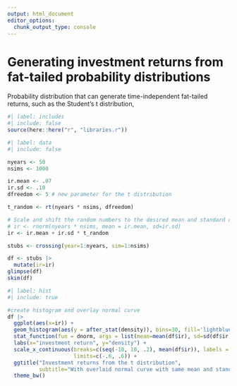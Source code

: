```yaml
---
output: html_document
editor_options: 
  chunk_output_type: console
---
```

# Generating investment returns from fat-tailed probability distributions

Probability distribution that can generate time-independent fat-tailed returns, such as the Student's t distribution,
 
 
```r
#| label: includes
#| include: false
source(here::here("r", "libraries.r"))

```



```r
#| label: data
#| include: false

nyears <- 50
nsims <- 1000

ir.mean <- .07
ir.sd <- .10
dfreedom <- 5 # new parameter for the t distribution

t_random <- rt(nyears * nsims, dfreedom)

# Scale and shift the random numbers to the desired mean and standard deviation
# ir <- rnorm(nyears * nsims, mean = ir.mean, sd=ir.sd)
ir <- ir.mean + ir.sd * t_random

stubs <- crossing(year=1:nyears, sim=1:nsims)

df <- stubs |> 
  mutate(ir=ir)
glimpse(df)
skim(df)

```


```r
#| label: hist
#| include: true

#create histogram and overlay normal curve
df |> 
  ggplot(aes(x=ir)) +
  geom_histogram(aes(y = after_stat(density)), bins=30, fill='lightblue', col='grey90') +
  stat_function(fun = dnorm, args = list(mean=mean(df$ir), sd=sd(df$ir)), col="black") +
  labs(x="investment return", y="density") +
  scale_x_continuous(breaks=c(seq(-10, 10, .2), mean(df$ir)), labels = scales::label_percent(accuracy=.1),
                     limits=c(-.6, .6)) +
  ggtitle("Investment returns from the t distribution",
          subtitle="With overlaid normal curve with same mean and standard deviation") +
  theme_bw()

```


 
 